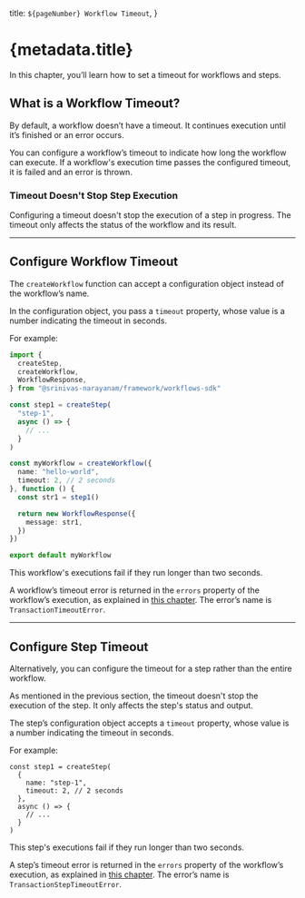  title: `${pageNumber} Workflow Timeout`,
}

# {metadata.title}

In this chapter, you’ll learn how to set a timeout for workflows and steps.

## What is a Workflow Timeout?

By default, a workflow doesn’t have a timeout. It continues execution until it’s finished or an error occurs.

You can configure a workflow’s timeout to indicate how long the workflow can execute. If a workflow's execution time passes the configured timeout, it is failed and an error is thrown.

### Timeout Doesn't Stop Step Execution

Configuring a timeout doesn't stop the execution of a step in progress. The timeout only affects the status of the workflow and its result.

---

## Configure Workflow Timeout

The `createWorkflow` function can accept a configuration object instead of the workflow’s name.

In the configuration object, you pass a `timeout` property, whose value is a number indicating the timeout in seconds.

For example:

```ts title="src/workflows/hello-world.ts" highlights={[["16"]]} collapsibleLines="1-13" expandButtonLabel="Show More"
import { 
  createStep,  
  createWorkflow,
  WorkflowResponse,
} from "@srinivas-narayanam/framework/workflows-sdk"

const step1 = createStep(
  "step-1",
  async () => {
    // ...
  }
)

const myWorkflow = createWorkflow({
  name: "hello-world",
  timeout: 2, // 2 seconds
}, function () {
  const str1 = step1()

  return new WorkflowResponse({
    message: str1,
  })
})

export default myWorkflow

```

This workflow's executions fail if they run longer than two seconds.

<Note title="Tip">

A workflow’s timeout error is returned in the `errors` property of the workflow’s execution, as explained in [this chapter](../access-workflow-errors/page.mdx). The error’s name is `TransactionTimeoutError`.

</Note>

---

## Configure Step Timeout

Alternatively, you can configure the timeout for a step rather than the entire workflow.

<Note>

As mentioned in the previous section, the timeout doesn't stop the execution of the step. It only affects the step's status and output.

</Note>

The step’s configuration object accepts a `timeout` property, whose value is a number indicating the timeout in seconds.

For example:

```tsx
const step1 = createStep(
  {
    name: "step-1",
    timeout: 2, // 2 seconds
  },
  async () => {
    // ...
  }
)
```

This step's executions fail if they run longer than two seconds.

<Note title="Tip">

A step’s timeout error is returned in the `errors` property of the workflow’s execution, as explained in [this chapter](../access-workflow-errors/page.mdx). The error’s name is `TransactionStepTimeoutError`.

</Note>
